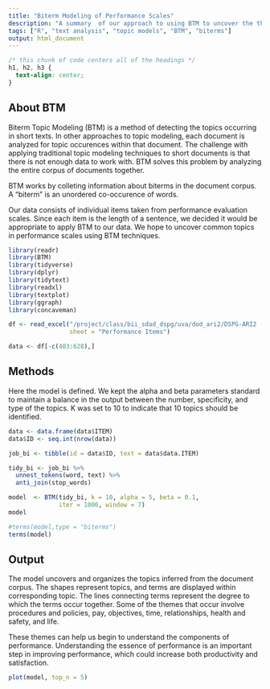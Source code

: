 ```yaml
---
title: "Biterm Modeling of Performance Scales"
description: "A summary  of our approach to using BTM to uncover the themes of job performance scales."
tags: ["R", "text analysis", "topic models", "BTM", "biterms"]
output: html_document
---
```



```css
/* this chunk of code centers all of the headings */
h1, h2, h3 {
  text-align: center;
}
```

## About BTM

Biterm Topic Modeling (BTM) is a method of detecting the topics occurring in short texts. In other approaches to topic modeling,  each document is analyzed for topic occurences within that document. The challenge with applying traditional topic modeling techniques to short documents is that there is not enough data to work with. BTM solves this problem by analyzing the entire corpus of documents together.

BTM works by colleting information about biterms in the document corpus. A "biterm" is an unordered co-occurence of words. 

Our data consists of individual items taken from performance evaluation scales. Since each item is the length of a sentence, we decided it would be appropriate to apply BTM to our data. We hope to uncover common topics in performance scales using BTM techniques.

```r
library(readr)
library(BTM)
library(tidyverse)
library(dplyr)
library(tidytext)
library(readxl)
library(textplot)
library(ggraph)
library(concaveman)
```

```r

df <- read_excel("/project/class/bii_sdad_dspg/uva/dod_ari2/DSPG-ARI2 -- Performance Item and Scale Database.xlsx",
                 sheet = "Performance Items")

data <- df[-c(403:628),]
```

## Methods

Here the model is defined. We kept the alpha and beta parameters standard to maintain a balance in the output between the number, specificity, and type of the topics. K was set to 10 to indicate that 10 topics should be identified.
```r
data <- data.frame(data$ITEM)
data$ID <- seq.int(nrow(data))

job_bi <- tibble(id = data$ID, text = data$data.ITEM)

tidy_bi <- job_bi %>%
  unnest_tokens(word, text) %>%
  anti_join(stop_words)

model  <- BTM(tidy_bi, k = 10, alpha = 5, beta = 0.1,
              iter = 1000, window = 7)
model
```


```r

#terms(model,type = "biterms")
terms(model)
```

## Output

The model uncovers and organizes the topics inferred from the document corpus. The shapes represent topics, and terms are displayed within corresponding topic. The lines connecting terms represent the degree to which the terms occur together. Some of the themes that occur involve procedures and policies, pay, objectives, time, relationships, health and safety, and life.

These themes can help us begin to understand the components of performance. Understanding the essence of performance is an important step in improving performance, which could increase both productivity and satisfaction.
```r
plot(model, top_n = 5)
```

